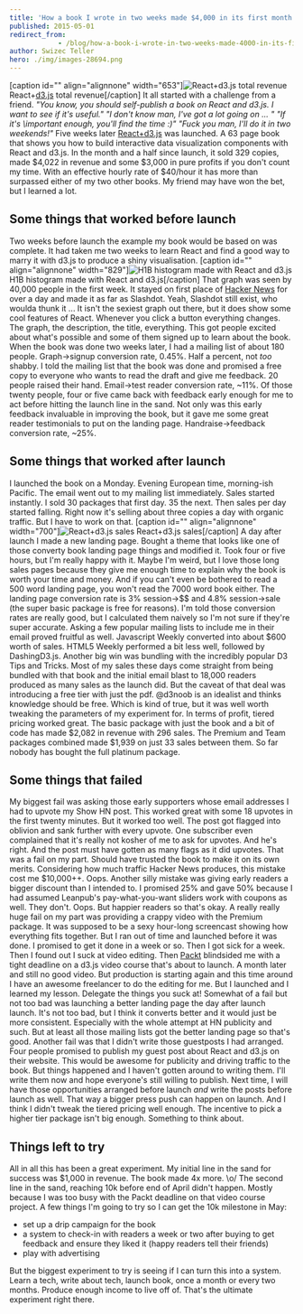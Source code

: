 ```yaml
---
title: 'How a book I wrote in two weeks made $4,000 in its first month'
published: 2015-05-01
redirect_from: 
            - /blog/how-a-book-i-wrote-in-two-weeks-made-4000-in-its-first-month/swizec/6675
author: Swizec Teller
hero: ./img/images-28694.png
---
```

\[caption id="" align="alignnone" width="653"]![React+d3.js total revenue](./img/images-28694.png "React+d3.js total revenue") React+[d3.js](http://protovis.org/ "D3.js") total revenue\[/caption] It all started with a challenge from a friend. _"You know, you should self-publish a book on React and d3.js. I want to see if it's useful."_ _"I don't know man, I've got a lot going on ... "_ _"If it's \\important enough, you'll find the time :)"_ _"Fuck you man, I'll do it in two weekends!"_ Five weeks later [React+d3.js](http://swizec.com/reactd3js) was launched. A 63 page book that shows you how to build interactive data visualization components with React and d3.js. In the month and a half since launch, it sold 329 copies, made $4,022 in revenue and some $3,000 in pure profits if you don't count my time. With an effective hourly rate of $40/hour it has more than surpassed either of my two other books. My friend may have won the bet, but I learned a lot.

## Some things that worked before launch

Two weeks before launch the example my book would be based on was complete. It had taken me two weeks to learn React and find a good way to marry it with d3.js to produce a shiny visualisation. \[caption id="" align="alignnone" width="829"]![H1B histogram made with React and d3.js](./img/images-28692.png "H1B histogram made with React and d3.js") H1B histogram made with React and d3.js\[/caption] That graph was seen by 40,000 people in the first week. It stayed on first place of [Hacker News](http://news.ycombinator.com/ "Hacker News") for over a day and made it as far as Slashdot. Yeah, Slashdot still exist, who woulda thunk it ... It isn't the sexiest graph out there, but it does show some cool features of React. Whenever you click a button everything changes. The graph, the description, the title, everything. This got people excited about what's possible and some of them signed up to learn about the book. When the book was done two weeks later, I had a mailing list of about 180 people. Graph->signup conversion rate, 0.45%. Half a percent, not _too_ shabby. I told the mailing list that the book was done and promised a free copy to everyone who wants to read the draft and give me feedback. 20 people raised their hand. Email->test reader conversion rate, ~11%. Of those twenty people, four or five came back with feedback early enough for me to act before hitting the launch line in the sand. Not only was this early feedback invaluable in improving the book, but it gave me some great reader testimonials to put on the landing page. Handraise->feedback conversion rate, ~25%.

## Some things that worked after launch

I launched the book on a Monday. Evening European time, morning-ish Pacific. The email went out to my mailing list immediately. Sales started instantly. I sold 30 packages that first day. 35 the next. Then sales per day started falling. Right now it's selling about three copies a day with organic traffic. But I have to work on that. \[caption id="" align="alignnone" width="700"]![React+d3.js sales](./img/images-28696.png "React+d3.js sales") React+d3.js sales\[/caption] A day after launch I made a new landing page. Bought a theme that looks like one of those converty book landing page things and modified it. Took four or five hours, but I'm really happy with it. Maybe I'm weird, but I love those long sales pages because they give me enough time to explain why the book is worth your time and money. And if you can't even be bothered to read a 500 word landing page, you won't read the 7000 word book either. The landing page conversion rate is 3% session->$$ and 4.8% session->sale (the super basic package is free for reasons). I'm told those conversion rates are really good, but I calculated them naively so I'm not sure if they're super accurate. Asking a few popular mailing lists to include me in their email proved fruitful as well. Javascript Weekly converted into about $600 worth of sales. HTML5 Weekly performed a bit less well, followed by DashingD3.js. Another big win was bundling with the incredibly popular D3 Tips and Tricks. Most of my sales these days come straight from being bundled with that book and the initial email blast to 18,000 readers produced as many sales as the launch did. But the caveat of that deal was introducing a free tier with just the pdf. @d3noob is an idealist and thinks knowledge should be free. Which is kind of true, but it was well worth tweaking the parameters of my experiment for. In terms of profit, tiered pricing worked great. The basic package with just the book and a bit of code has made $2,082 in revenue with 296 sales. The Premium and Team packages combined made $1,939 on just 33 sales between them. So far nobody has bought the full platinum package.

## Some things that failed

My biggest fail was asking those early supporters whose email addresses I had to upvote my Show HN post. This worked great with some 18 upvotes in the first twenty minutes. But it worked too well. The post got flagged into oblivion and sank further with every upvote. One subscriber even complained that it's really not kosher of me to ask for upvotes. And he's right. And the post must have gotten as many flags as it did upvotes. That was a fail on my part. Should have trusted the book to make it on its own merits. Considering how much traffic Hacker News produces, this mistake cost me $10,000++. Oops. Another silly mistake was giving early readers a bigger discount than I intended to. I promised 25% and gave 50% because I had assumed Leanpub's pay-what-you-want sliders work with coupons as well. They don't. Oops. But happier readers so that's okay. A really really huge fail on my part was providing a crappy video with the Premium package. It was supposed to be a sexy hour-long screencast showing how everything fits together. But I ran out of time and launched before it was done. I promised to get it done in a week or so. Then I got sick for a week. Then I found out I suck at video editing. Then [Packt](http://www.packtpub.com "Packt") blindsided me with a tight deadline on a d3.js video course that's about to launch. A month later and still no good video. But production is starting again and this time around I have an awesome freelancer to do the editing for me. But I launched and I learned my lesson. Delegate the things you suck at! Somewhat of a fail but not too bad was launching a better landing page the day after launch launch. It's not too bad, but I think it converts better and it would just be more consistent. Especially with the whole attempt at HN publicity and such. But at least all those mailing lists got the better landing page so that's good. Another fail was that I didn't write those guestposts I had arranged. Four people promised to publish my guest post about React and d3.js on their website. This would be awesome for publicity and driving traffic to the book. But things happened and I haven't gotten around to writing them. I'll write them now and hope everyone's still willing to publish. Next time, I will have those opportunities arranged before launch _and_ write the posts before launch as well. That way a bigger press push can happen on launch. And I think I didn't tweak the tiered pricing well enough. The incentive to pick a higher tier package isn't big enough. Something to think about.

## Things left to try

All in all this has been a great experiment. My initial line in the sand for success was $1,000 in revenue. The book made 4x more. \\o/ The second line in the sand, reaching 10k before end of April didn't happen. Mostly because I was too busy with the Packt deadline on that video course project. A few things I'm going to try so I can get the 10k milestone in May:

- set up a drip campaign for the book
- a system to check-in with readers a week or two after buying to get feedback and ensure they liked it (happy readers tell their friends)
- play with advertising

But the biggest experiment to try is seeing if I can turn this into a system. Learn a tech, write about tech, launch book, once a month or every two months. Produce enough income to live off of. That's the ultimate experiment right there.
